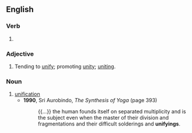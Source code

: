 ==English==

===Verb===
{{head|en|present participle}}

# {{present participle of|unify|lang=en|nocat=1}}

===Adjective===
{{en-adj}}

# Tending to [[unify]]; promoting [[unity]]; [[uniting]].

===Noun===
{{en-noun}}

# [[unification]]
#* '''1990''', Sri Aurobindo, ''The Synthesis of Yoga'' (page 393)
#*: {{...}} the human founds itself on separated multiplicity and is the subject even when the master of their division and fragmentations and their difficult solderings and '''unifyings'''.